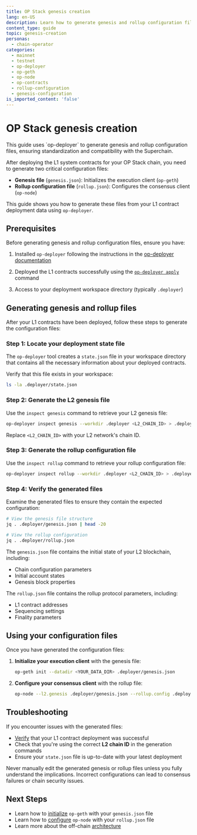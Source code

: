 ```yaml
---
title: OP Stack genesis creation
lang: en-US
description: Learn how to generate genesis and rollup configuration files using op-deployer after L1 contract deployment.
content_type: guide
topic: genesis-creation
personas:
  - chain-operator
categories:
  - mainnet
  - testnet
  - op-deployer
  - op-geth
  - op-node
  - op-contracts
  - rollup-configuration
  - genesis-configuration
is_imported_content: 'false'
---
```



# OP Stack genesis creation

<Callout type="info">
  This guide uses `op-deployer` to generate genesis and rollup configuration files, ensuring standardization and compatibility with the Superchain.
</Callout>

After deploying the L1 system contracts for your OP Stack chain, you need to generate two critical configuration files:

*   **Genesis file** (`genesis.json`): Initializes the execution client (`op-geth`)
*   **Rollup configuration file** (`rollup.json`): Configures the consensus client (`op-node`)

This guide shows you how to generate these files from your L1 contract deployment data using `op-deployer`.

## Prerequisites

Before generating genesis and rollup configuration files, ensure you have:

1.  Installed `op-deployer` following the instructions in the [op-deployer documentation](/operators/chain-operators/tools/op-deployer#installation)

2.  Deployed the L1 contracts successfully using the [`op-deployer apply`](/operators/chain-operators/tools/op-deployer#apply-deploy-your-chain) command

3.  Access to your deployment workspace directory (typically `.deployer`)

## Generating genesis and rollup files

After your L1 contracts have been deployed, follow these steps to generate the configuration files:

### Step 1: Locate your deployment state file

The `op-deployer` tool creates a `state.json` file in your workspace directory that contains all the necessary information about your deployed contracts.

Verify that this file exists in your workspace:

```bash
ls -la .deployer/state.json
```

### Step 2: Generate the L2 genesis file

Use the `inspect genesis` command to retrieve your L2 genesis file:

```bash
op-deployer inspect genesis --workdir .deployer <L2_CHAIN_ID> > .deployer/genesis.json
```

Replace `<L2_CHAIN_ID>` with your L2 network's chain ID.

### Step 3: Generate the rollup configuration file

Use the `inspect rollup` command to retrieve your rollup configuration file:

```bash
op-deployer inspect rollup --workdir .deployer <L2_CHAIN_ID> > .deployer/rollup.json
```

### Step 4: Verify the generated files

Examine the generated files to ensure they contain the expected configuration:

```bash
# View the genesis file structure
jq . .deployer/genesis.json | head -20

# View the rollup configuration
jq . .deployer/rollup.json
```

The `genesis.json` file contains the initial state of your L2 blockchain, including:

*   Chain configuration parameters
*   Initial account states
*   Genesis block properties

The `rollup.json` file contains the rollup protocol parameters, including:

*   L1 contract addresses
*   Sequencing settings
*   Finality parameters

## Using your configuration files

Once you have generated the configuration files:

1.  **Initialize your execution client** with the genesis file:

    ```bash
    op-geth init --datadir <YOUR_DATA_DIR> .deployer/genesis.json
    ```

2.  **Configure your consensus client** with the rollup file:

    ```bash
    op-node --l2.genesis .deployer/genesis.json --rollup.config .deployer/rollup.json [other options]
    ```

## Troubleshooting

If you encounter issues with the generated files:

*   [Verify](/operators/chain-operators/tools/op-deployer#verify-verify-contract-source-code-on-block-explorers) that your L1 contract deployment was successful
*   Check that you're using the correct **L2 chain ID** in the generation commands
*   Ensure your `state.json` file is up-to-date with your latest deployment

<Callout type="warning">
  Never manually edit the generated genesis or rollup files unless you fully understand the implications. Incorrect configurations can lead to consensus failures or chain security issues.
</Callout>

## Next Steps

*   Learn how to [initialize](/operators/node-operators/configuration/base-config#initialization-via-genesis-file) `op-geth` with your `genesis.json` file
*   Learn how to [configure](/operators/node-operators/configuration/base-config#configuring-op-node) `op-node` with your `rollup.json` file
*   Learn more about the off-chain [architecture](/operators/chain-operators/architecture)
